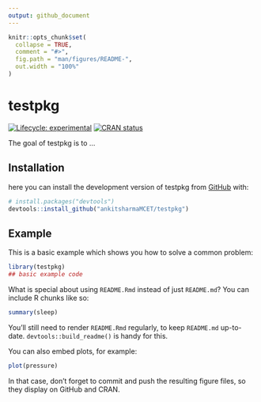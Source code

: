 ```yaml
---
output: github_document
---
```


<!-- README.md is generated from README.Rmd. Please edit that file -->

```r
knitr::opts_chunk$set(
  collapse = TRUE,
  comment = "#>",
  fig.path = "man/figures/README-",
  out.width = "100%"
)
```

# testpkg

<!-- badges: start -->
[![Lifecycle: experimental](https://img.shields.io/badge/lifecycle-experimental-orange.svg)](https://lifecycle.r-lib.org/articles/stages.html#experimental)
[![CRAN status](https://www.r-pkg.org/badges/version/testpkg)](https://CRAN.R-project.org/package=testpkg)
<!-- badges: end -->

The goal of testpkg is to ...

## Installation

here you can  install the development version of testpkg from [GitHub](https://github.com/) with:

``` r
# install.packages("devtools")
devtools::install_github("ankitsharmaMCET/testpkg")
```

## Example

This is a basic example which shows you how to solve a common problem:

```r
library(testpkg)
## basic example code
```

What is special about using `README.Rmd` instead of just `README.md`? You can include R chunks like so:

```r
summary(sleep)
```

You'll still need to render `README.Rmd` regularly, to keep `README.md` up-to-date. `devtools::build_readme()` is handy for this.

You can also embed plots, for example:

```r
plot(pressure)
```

In that case, don't forget to commit and push the resulting figure files, so they display on GitHub and CRAN.
